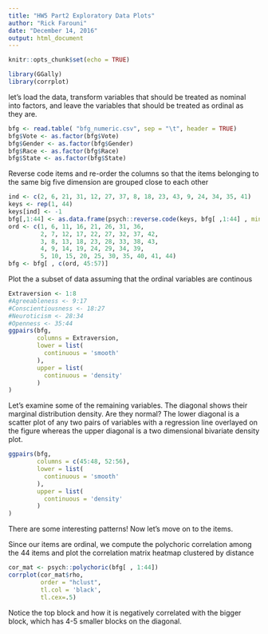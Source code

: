 ```yaml
---
title: "HW5 Part2 Exploratory Data Plots"
author: "Rick Farouni"
date: "December 14, 2016"
output: html_document
---
```


```r
knitr::opts_chunk$set(echo = TRUE)
```

```r
library(GGally)
library(corrplot)
```

let's load the data, transform variables that should be treated as nominal into factors, and leave the variables that should be treated as ordinal as they are.  

```r
bfg <- read.table( "bfg_numeric.csv", sep = "\t", header = TRUE)
bfg$Vote <- as.factor(bfg$Vote)
bfg$Gender <- as.factor(bfg$Gender)
bfg$Race <- as.factor(bfg$Race)
bfg$State <- as.factor(bfg$State)
```

Reverse code items and re-order the columns so that the items belonging to the same big five dimension are grouped close to each other
```r
ind <- c(2, 6, 21, 31, 12, 27, 37, 8, 18, 23, 43, 9, 24, 34, 35, 41) 
keys <- rep(1, 44)
keys[ind] <- -1
bfg[,1:44] <- as.data.frame(psych::reverse.code(keys, bfg[ ,1:44] , mini = 1, maxi = 5))
ord <- c(1, 6, 11, 16, 21, 26, 31, 36,
         2, 7, 12, 17, 22, 27, 32, 37, 42,
         3, 8, 13, 18, 23, 28, 33, 38, 43,
         4, 9, 14, 19, 24, 29, 34, 39,
         5, 10, 15, 20, 25, 30, 35, 40, 41, 44) 
bfg <- bfg[ , c(ord, 45:57)]
```

Plot the a subset of data assuming that the ordinal variables are continous 
```r
Extraversion <- 1:8
#Agreeableness <- 9:17
#Conscientiousness <- 18:27
#Neuroticism <- 28:34
#Openness <- 35:44
ggpairs(bfg, 
        columns = Extraversion,
        lower = list(
          continuous = 'smooth'
        ),
        upper = list(
          continuous = 'density'
        )
)

```
Let's examine some of the remaining variables. The diagonal shows their marginal distribution density. Are they normal? The lower diagonal is a scatter plot of any two pairs of variables with a regression line overlayed on the figure whereas the upper diagonal is a two dimensional bivariate density plot. 

```r
ggpairs(bfg, 
        columns = c(45:48, 52:56),
        lower = list(
          continuous = 'smooth'
        ),
        upper = list(
          continuous = 'density'
        )
)

```

There are some interesting patterns! Now let's move on to the items.

Since our items are ordinal, we compute the polychoric correlation among the 44 items and plot the correlation matrix heatmap clustered by distance

```r
cor_mat <- psych::polychoric(bfg[ , 1:44])
corrplot(cor_mat$rho,
         order = "hclust",
         tl.col = 'black',
         tl.cex=.5) 

```

Notice the top block and how it is negatively correlated with the bigger block, which has 4-5 smaller blocks on the diagonal.


